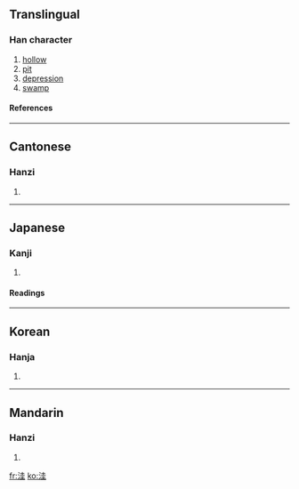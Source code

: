 {{see|窪}}

==Translingual==
===Han character===
{{Han char|rn=85|rad=水|as=06|sn=9|four=3411<sub>4</sub>|canj=水土土 (EGG)}}
# [[hollow]]
# [[pit]]
# [[depression]]
# [[swamp]]
====References====
{{Han ref|kx=0622.200|dkj=17425|dj=1019.010|hdz=31601.070|uh=6D3C|ud=27964|bh=CF71|bd=53105}}

----
==Cantonese==
===Hanzi===
{{yue-hanzi|jyut=|y=wa1}}
# {{defn|Cantonese}}

----
==Japanese==
===Kanji===
{{ja-kanji|grade=|rs=水06}}
# {{defn|Japanese}} 
====Readings====
{{ja-readings|on=[[あい]] (ai), [[え]] (e), [[わい]] (wai)|kun=}}

----
==Korean==
===Hanja===
{{ko-hanja|hangeul=와|eumhun=|rv=wa|mr=wa|y=wa}}
# {{defn|Korean}}

----
==Mandarin==
===Hanzi===
{{cmn-hanzi|tra=窪|pin=[[guī]] (gui1), [[wā]] (wa1)|wg=kuei<sup>1</sup>, wa<sup>1</sup>}}
# {{defn|Mandarin}}

[[fr:洼]]
[[ko:洼]]